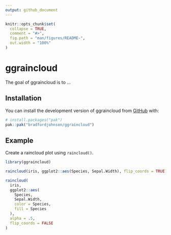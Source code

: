 ```yaml
---
output: github_document
---
```


<!-- README.md is generated from README.Rmd. Please edit that file -->

```r
knitr::opts_chunk$set(
  collapse = TRUE,
  comment = "#>",
  fig.path = "man/figures/README-",
  out.width = "100%"
)
```

# ggraincloud

<!-- badges: start -->
<!-- badges: end -->

The goal of ggraincloud is to ...

## Installation

You can install the development version of ggraincloud from [GitHub](https://github.com/) with:

``` r
# install.packages("pak")
pak::pak("bradfordjohnson/ggraincloud")
```

## Example

Create a raincloud plot using `raincloud()`.

```r
library(ggraincloud)

raincloud(iris, ggplot2::aes(Species, Sepal.Width), flip_coords = TRUE)

raincloud(
  iris,
  ggplot2::aes(
    Species,
    Sepal.Width,
    color = Species,
    fill = Species
  ),
  alpha = .5,
  flip_coords = FALSE
)
```
